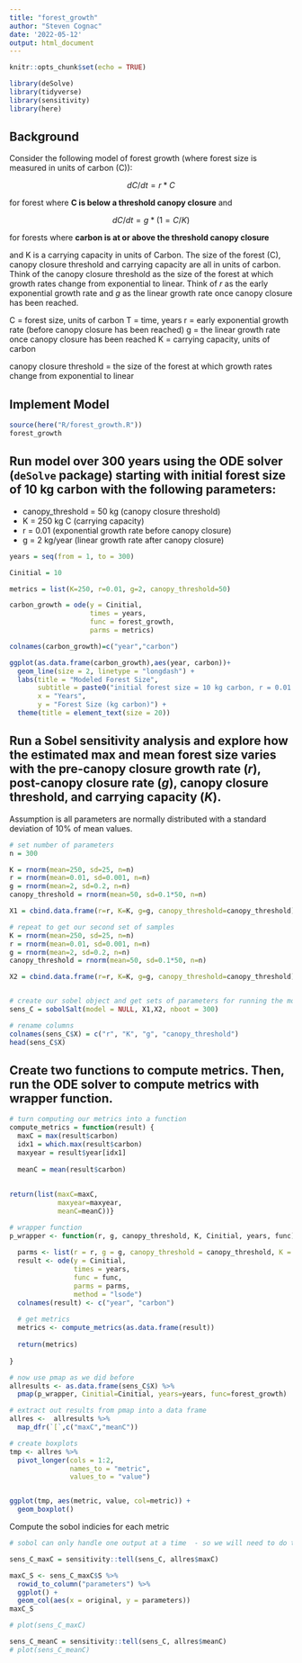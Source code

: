 ```yaml
---
title: "forest_growth"
author: "Steven Cognac"
date: '2022-05-12'
output: html_document
---
```


```r
knitr::opts_chunk$set(echo = TRUE)

library(deSolve)
library(tidyverse)
library(sensitivity)
library(here)
```

## Background

Consider the following model of forest growth (where forest size is measured in units of carbon (C)):

$$dC/dt = r * C$$

for forest where **C is below a threshold canopy closure** and

$$dC/dt = g * (1 = C/K)$$

for forests where **carbon is at or above the threshold canopy closure**

and K is a carrying capacity in units of Carbon. The size of the forest (C), canopy closure threshold and carrying capacity are all in units of carbon. Think of the canopy closure threshold as the size of the forest at which growth rates change from exponential to linear. Think of _r_ as the early exponential growth rate and _g_ as the linear growth rate once canopy closure has been reached.

C = forest size, units of carbon
T = time, years
r = early exponential growth rate (before canopy closure has been reached)
g = the linear growth rate once canopy closure has been reached
K = carrying capacity, units of carbon

canopy closure threshold = the size of the forest at which growth rates change from exponential to linear

## Implement Model
```r
source(here("R/forest_growth.R"))
forest_growth
```

## Run model over 300 years using the ODE solver (`deSolve` package) starting with initial forest size of 10 kg carbon with the following parameters:

 - canopy_threshold = 50 kg (canopy closure threshold)
 - K = 250 kg C (carrying capacity)
 - r = 0.01 (exponential growth rate before canopy closure)
 - g = 2 kg/year (linear growth rate after canopy closure)

```r

years = seq(from = 1, to = 300)

Cinitial = 10

metrics = list(K=250, r=0.01, g=2, canopy_threshold=50)

carbon_growth = ode(y = Cinitial,
                    times = years, 
                    func = forest_growth, 
                    parms = metrics)

colnames(carbon_growth)=c("year","carbon")
```

```r
ggplot(as.data.frame(carbon_growth),aes(year, carbon))+
  geom_line(size = 2, linetype = "longdash") +
  labs(title = "Modeled Forest Size",
       subtitle = paste0("initial forest size = 10 kg carbon, r = 0.01 kg/year, g = 2 kg/year, \ncanopy threshold = 50 kg carbon, carrying capacity = 250 kg carbon"),
       x = "Years",
       y = "Forest Size (kg carbon)") +
  theme(title = element_text(size = 20))
```

## Run a Sobel sensitivity analysis and explore how the estimated max and mean forest size varies with the pre-canopy closure growth rate (*r*), post-canopy closure rate (*g*), canopy closure threshold, and carrying capacity (*K*).

Assumption is all parameters are normally distributed with a standard deviation of 10% of mean values.

```r
# set number of parameters
n = 300

K = rnorm(mean=250, sd=25, n=n)
r = rnorm(mean=0.01, sd=0.001, n=n)
g = rnorm(mean=2, sd=0.2, n=n)
canopy_threshold = rnorm(mean=50, sd=0.1*50, n=n)

X1 = cbind.data.frame(r=r, K=K, g=g, canopy_threshold=canopy_threshold)

# repeat to get our second set of samples
K = rnorm(mean=250, sd=25, n=n)
r = rnorm(mean=0.01, sd=0.001, n=n)
g = rnorm(mean=2, sd=0.2, n=n)
canopy_threshold = rnorm(mean=50, sd=0.1*50, n=n)

X2 = cbind.data.frame(r=r, K=K, g=g, canopy_threshold=canopy_threshold)


# create our sobel object and get sets of parameters for running the model
sens_C = sobolSalt(model = NULL, X1,X2, nboot = 300)

# rename columns
colnames(sens_C$X) = c("r", "K", "g", "canopy_threshold")
head(sens_C$X)
```


## Create two functions to compute metrics. Then, run the ODE solver to compute metrics with wrapper function.

```r
# turn computing our metrics into a function
compute_metrics = function(result) {
  maxC = max(result$carbon)
  idx1 = which.max(result$carbon)
  maxyear = result$year[idx1]
  
  meanC = mean(result$carbon)
  
  
return(list(maxC=maxC,
            maxyear=maxyear, 
            meanC=meanC))}

# wrapper function
p_wrapper <- function(r, g, canopy_threshold, K, Cinitial, years, func) {
  
  parms <- list(r = r, g = g, canopy_threshold = canopy_threshold, K = K)
  result <- ode(y = Cinitial, 
                times = years,
                func = func,
                parms = parms,
                method = "lsode")
  colnames(result) <- c("year", "carbon")
  
  # get metrics
  metrics <- compute_metrics(as.data.frame(result))
  
  return(metrics)
  
}

```


```r
# now use pmap as we did before
allresults <- as.data.frame(sens_C$X) %>%
  pmap(p_wrapper, Cinitial=Cinitial, years=years, func=forest_growth)

# extract out results from pmap into a data frame
allres <-  allresults %>% 
  map_dfr(`[`,c("maxC","meanC"))
```


```r
# create boxplots
tmp <- allres %>% 
  pivot_longer(cols = 1:2,
               names_to = "metric",
               values_to = "value")


ggplot(tmp, aes(metric, value, col=metric)) +
  geom_boxplot()
```


Compute the sobol indicies for each metric

```r
# sobol can only handle one output at a time  - so we will need to do them separately

sens_C_maxC = sensitivity::tell(sens_C, allres$maxC)

maxC_S <- sens_C_maxC$S %>% 
  rowid_to_column("parameters") %>% 
  ggplot() +
  geom_col(aes(x = original, y = parameters))
maxC_S

# plot(sens_C_maxC)

sens_C_meanC = sensitivity::tell(sens_C, allres$meanC)
# plot(sens_C_meanC)
```

